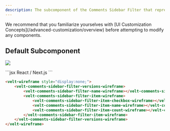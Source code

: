 ```yaml
---
description: The subcomponent of the Comments Sidebar Filter that represents the Version filter
---
```


<Note>
We recommend that you familiarize yourselves with [UI Customization Concepts](/advanced-customization/overview) before attempting to modify any components.
</Note>


## Default Subcomponent

![](/images/customization/filter-versions.png)

<RequestExample>
```jsx React / Next.js
<VeltWireframe>
    <VeltCommentsSidebarWireframe.Filter.Versions>
        <VeltCommentsSidebarWireframe.Filter.Versions.Name />
        <VeltCommentsSidebarWireframe.Filter.Versions.Item>
            <VeltCommentsSidebarWireframe.Filter.Versions.Item.Checkbox>
                <VeltCommentsSidebarWireframe.Filter.Versions.Item.Checkbox.Checked />
                <VeltCommentsSidebarWireframe.Filter.Versions.Item.Checkbox.Unchecked />
            </VeltCommentsSidebarWireframe.Filter.Versions.Item.Checkbox>
            <VeltCommentsSidebarWireframe.Filter.Versions.Item.Name />
            <VeltCommentsSidebarWireframe.Filter.Versions.Item.Count />
        </VeltCommentsSidebarWireframe.Filter.Versions.Item>
    </VeltCommentsSidebarWireframe.Filter.Versions>
</VeltWireframe>
```


```HTML HTML
<velt-wireframe style="display:none;">
    <velt-comments-sidebar-filter-versions-wireframe>
        <velt-comments-sidebar-filter-name-wireframe></velt-comments-sidebar-filter-name-wireframe>
        <velt-comments-sidebar-filter-item-wireframe>
            <velt-comments-sidebar-filter-item-checkbox-wireframe></velt-comments-sidebar-filter-item-checkbox-wireframe>
            <velt-comments-sidebar-filter-item-name-wireframe></velt-comments-sidebar-filter-item-name-wireframe>
            <velt-comments-sidebar-filter-item-count-wireframe></velt-comments-sidebar-filter-item-count-wireframe>
        </velt-comments-sidebar-filter-item-wireframe>
    </velt-comments-sidebar-filter-versions-wireframe>
</velt-wireframe>
```
</RequestExample>

